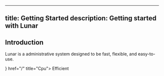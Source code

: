 
---
title: Getting Started
description: Getting started with Lunar
---

## Introduction

Lunar is a administrative system designed to be fast, flexible, and easy-to-use.

<Cards>
  <Card 
  icon={<Cpu />} 
  href="/" 
  title="Cpu">
  Efficient
  </Card>
</Cards>